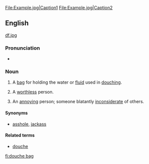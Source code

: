 <gallery>
File:Example.jpg|Caption1
File:Example.jpg|Caption2
</gallery>
==English==
<gallery>[[df.jpg]]







</gallery>
===Pronunciation===
* {{a|UK|US}} {{IPA|/ˈduːʃ ˌbæɡ/}}

===Noun===
{{en-noun|sg=[[douche]] [[bag]]}}

# A [[bag]] for holding the water or [[fluid]] used in [[douching]].
# {{idiom|vulgar|pejorative}} A [[worthless]] person.
# {{idiom|vulgar|pejorative}} An [[annoy]]ing person; someone blatantly [[inconsiderate]] of others.

====Synonyms====
* {{sense|annoying, inconsiderate person}} [[asshole]], [[jackass]]

====Related terms====
* [[douche]]

[[fi:douche bag]]